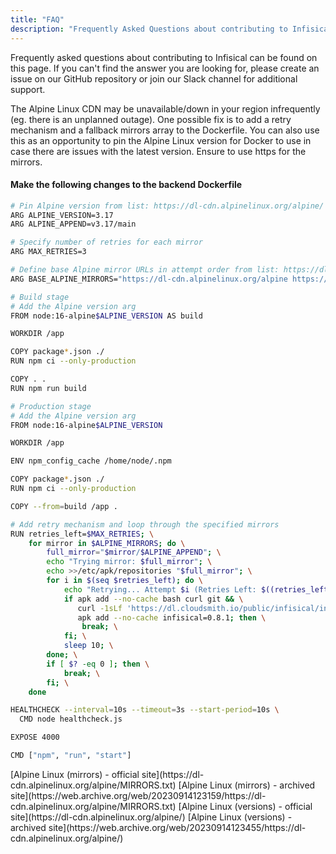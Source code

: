 ```yaml
---
title: "FAQ"
description: "Frequently Asked Questions about contributing to Infisical"
---
```


Frequently asked questions about contributing to Infisical can be found on this page. 
If you can't find the answer you are looking for, please create an issue on our GitHub repository or join our Slack channel for additional support.

<Accordion title="Error building Infisical platform backend (Alpine Linux CDN temporary error)">
The Alpine Linux CDN may be unavailable/down in your region infrequently (eg. there is an unplanned outage). One possible fix is to add a retry mechanism and a fallback mirrors array to the Dockerfile. You can also use this as an opportunity to pin the Alpine Linux version for Docker to use in case there are issues with the latest version. Ensure to use https for the mirrors.

#### Make the following changes to the backend Dockerfile
```bash
# Pin Alpine version from list: https://dl-cdn.alpinelinux.org/alpine/
ARG ALPINE_VERSION=3.17
ARG ALPINE_APPEND=v3.17/main

# Specify number of retries for each mirror
ARG MAX_RETRIES=3

# Define base Alpine mirror URLs in attempt order from list: https://dl-cdn.alpinelinux.org/alpine/MIRRORS.txt
ARG BASE_ALPINE_MIRRORS="https://dl-cdn.alpinelinux.org/alpine https://ftp.halifax.rwth-aachen.de/alpine https://uk.alpinelinux.org/alpine"

# Build stage
# Add the Alpine version arg
FROM node:16-alpine$ALPINE_VERSION AS build

WORKDIR /app

COPY package*.json ./
RUN npm ci --only-production

COPY . .
RUN npm run build

# Production stage
# Add the Alpine version arg
FROM node:16-alpine$ALPINE_VERSION

WORKDIR /app

ENV npm_config_cache /home/node/.npm

COPY package*.json ./
RUN npm ci --only-production

COPY --from=build /app .

# Add retry mechanism and loop through the specified mirrors
RUN retries_left=$MAX_RETRIES; \
    for mirror in $ALPINE_MIRRORS; do \
        full_mirror="$mirror/$ALPINE_APPEND"; \
        echo "Trying mirror: $full_mirror"; \
        echo >>/etc/apk/repositories "$full_mirror"; \
        for i in $(seq $retries_left); do \
            echo "Retrying... Attempt $i (Retries Left: $((retries_left - i)))"; \
            if apk add --no-cache bash curl git && \
               curl -1sLf 'https://dl.cloudsmith.io/public/infisical/infisical-cli/setup.alpine.sh' | bash && \
               apk add --no-cache infisical=0.8.1; then \
                break; \
            fi; \
            sleep 10; \
        done; \
        if [ $? -eq 0 ]; then \
            break; \
        fi; \
    done

HEALTHCHECK --interval=10s --timeout=3s --start-period=10s \  
  CMD node healthcheck.js

EXPOSE 4000

CMD ["npm", "run", "start"]
  ```

<Info>
  [Alpine Linux (mirrors) - official site](https://dl-cdn.alpinelinux.org/alpine/MIRRORS.txt)
</Info>

<Info>
  [Alpine Linux (mirrors) - archived site](https://web.archive.org/web/20230914123159/https://dl-cdn.alpinelinux.org/alpine/MIRRORS.txt)
</Info>

<Info>
  [Alpine Linux (versions) - official site](https://dl-cdn.alpinelinux.org/alpine/)
</Info>

<Info>
  [Alpine Linux (versions) - archived site](https://web.archive.org/web/20230914123455/https://dl-cdn.alpinelinux.org/alpine/)
</Info>

</Accordion>
